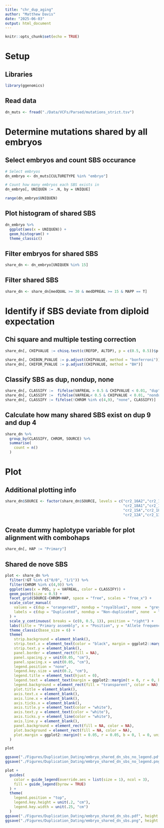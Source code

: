 ```yaml
---
title: "chr_dup_aging"
author: "Matthew Davis"
date: "2025-06-03"
output: html_document
---
```


```r
knitr::opts_chunk$set(echo = TRUE)
```

# Setup
## Libraries
```r
library(ggenomics)
```

## Read data
```r
dn_muts <- fread("./Data/VCFs/Parsed/mutations_strict.tsv")
```

# Determine mutations shared by all embryos
## Select embryos and count SBS occurance
```r
# Select embryos
dn_embryo <- dn_muts[CULTURETYPE %in% "embryo"]

# Count how many embryos each SBS exists in
dn_embryo[, UNIQUEN := .N, by = UNIQUE]

range(dn_embryo$UNIQUEN)
```

## Plot histogram of shared SBS
```r
dn_embryo %>%
  ggplot(aes(x = UNIQUEN)) +
  geom_histogram() + 
  theme_classic()
```

## Filter embryos for shared SBS
```r
share_dn <- dn_embryo[UNIQUEN %in% 15]
```

## Filter shared SBS
```r
share_dn <- share_dn[medQUAL >= 30 & medDPREAL >= 15 & MAPP == T]
```

# Identify if SBS deviate from diploid expectation
## Chi square and multiple testing correction
```r
share_dn[, CHIPVALUE := chisq.test(c(REFDP, ALTDP), p = c(0.5, 0.5))$p.value , by = 1:nrow(share_dn)]

share_dn[, CHIBON_PVALUE := p.adjust(CHIPVALUE, method = "bonferroni")]
share_dn[, CHIFDR_PVALUE := p.adjust(CHIPVALUE, method = "BH")]
```

## Classify SBS as dup, nondup, none
```r
share_dn[, CLASSIFY :=  fifelse(VAFREAL > 0.5 & CHIPVALUE < 0.01, "dup", "none") ]
share_dn[, CLASSIFY :=  fifelse(VAFREAL< 0.5 & CHIPVALUE < 0.01, "nondup", CLASSIFY) ]
share_dn[, CLASSIFY := fifelse(!CHROM %in% c(4,9), "none", CLASSIFY)]
```

## Calculate how many shared SBS exist on dup 9 and dup 4
```r
share_dn %>%
  group_by(CLASSIFY, CHROM, SOURCE) %>%
  summarise(
    count = n()
  )
```


# Plot
## Additional plotting info
```r
share_dn$SOURCE <- factor(share_dn$SOURCE, levels = c("cr2_16A2","cr2_16A1","cr2_17A2","cr2_17A1",
                                                      "cr2_18A1","cr2_16A","cr2_hifi","cr2_15A1",
                                                      "cr2_15A","cr2_18A", "cr21_2","cr21_1",
                                                      "cr2_12A","cr2_13A","cr2_11A"))
```

## Create dummy haplotype variable for plot alignment with combohaps
```r
share_dn[, HAP := "Primary"]
```


## Shared de nove SBS
```r
plot <- share_dn %>%
  filter(!GT %in% c("0/0", "1/1")) %>%
  filter(CHROM %in% c(4,9)) %>%
  ggplot(aes(x = POS, y = VAFREAL, color = CLASSIFY)) +
  geom_point(size = 0.5) +
  facet_grid(SOURCE~CHROM+HAP, space = "free", scales = "free_x") +
  scale_color_manual(
    values = c(dup = "orangered3", nondup = "royalblue1", none  = "grey90"),
    labels = c(dup = "Duplicated", nondup = "Non-duplicated", none  = "Diploid")
  ) +
  scale_y_continuous( breaks = (c(0, 0.5, 1)), position = "right") +
  labs(title = "Primary assembly", x = "Position", y = "Allele frequency", color = "Mutation status") +
  theme_classic(base_size = 6) +
  theme(
    strip.background = element_blank(),
    strip.text.x = element_text(color = "black", margin = ggplot2::margin(t = 0, b = 0)),
    strip.text.y = element_blank(),
    panel.border = element_rect(fill = NA),
    panel.spacing.y = unit(0.05, "cm"),
    panel.spacing.x = unit(0.05, "cm"),
    legend.position = "none",
    legend.key.size = unit(0.2, "cm"),
    legend.title = element_text(hjust = 0),
    legend.text = element_text(margin = ggplot2::margin(t = 0, r = 0, b = 0, l = -0.01, unit = "cm")),
    legend.background = element_rect(fill = "transparent", color = NA),
    plot.title = element_blank(),
    axis.text.x = element_blank(),
    axis.line.x = element_blank(),
    axis.ticks.x = element_blank(),
    axis.title.y = element_text(color = "white"),
    axis.text.y = element_text(color = "white"),
    axis.ticks.y = element_line(color = "white"),
    axis.line.y = element_blank(),
    panel.background = element_rect(fill = NA, color = NA),
    plot.background = element_rect(fill = NA, color = NA),
    plot.margin = ggplot2::margin(t = 0.05, r = 0.05, b = 0, l = 0, unit = "cm")
  )

plot

ggsave("./Figures/Duplication_Dating/embryo_shared_dn_sbs_no_legend.pdf", height = 2.5, width = 3.33)
ggsave("./Figures/Duplication_Dating/embryo_shared_dn_sbs_no_legend.png", height = 2.5, width = 3.33)

plot +
  guides(
    color = guide_legend(override.aes = list(size = 1), ncol = 3),
    fill = guide_legend(byrow = TRUE)
  ) +
  theme(
    legend.position = "top",
    legend.key.height = unit(.2, "cm"),
    legend.key.width = unit(.25, "cm")
  )
ggsave("./Figures/Duplication_Dating/embryo_shared_dn_sbs.pdf", height = 2.5, width = 3.33)
ggsave("./Figures/Duplication_Dating/embryo_shared_dn_sbs.png", height = 2.5, width = 3.33)
```